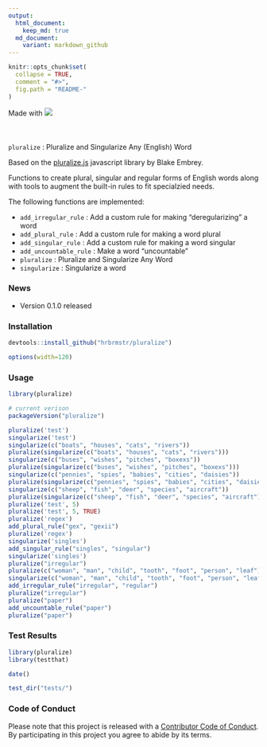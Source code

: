 ```yaml
---
output:
  html_document:
    keep_md: true
  md_document:
    variant: markdown_github
---
```

<!-- README.md is generated from README.Rmd. Please edit that file -->

```r
knitr::opts_chunk$set(
  collapse = TRUE,
  comment = "#>",
  fig.path = "README-"
)
```
<div style="padding-bottom:20px">Made with <img src="v8.png"/></div>
<br/>
`pluralize` : Pluralize and Singularize Any (English) Word

Based on the [pluralize.js](https://github.com/blakeembrey/pluralize) javascript library by Blake Embrey.

Functions to create plural, singular and regular forms of English words along with tools to augment the built-in rules to fit specialzied needs.

The following functions are implemented:

- `add_irregular_rule` :	Add a custom rule for making "deregularizing" a word
- `add_plural_rule` :	Add a custom rule for making a word plural
- `add_singular_rule` :	Add a custom rule for making a word singular
- `add_uncountable_rule` :	Make a word "uncountable"
- `pluralize` :	Pluralize and Singularize Any Word
- `singularize` :	Singularize a word

### News

- Version 0.1.0 released

### Installation

```r
devtools::install_github("hrbrmstr/pluralize")
```

```r
options(width=120)
```

### Usage

```r
library(pluralize)

# current verison
packageVersion("pluralize")

pluralize('test')
singularize('test')
singularize(c("boats", "houses", "cats", "rivers"))
pluralize(singularize(c("boats", "houses", "cats", "rivers")))
singularize(c("buses", "wishes", "pitches", "boxexs"))
pluralize(singularize(c("buses", "wishes", "pitches", "boxexs")))
singularize(c("pennies", "spies", "babies", "cities", "daisies"))
pluralize(singularize(c("pennies", "spies", "babies", "cities", "daisies")))
singularize(c("sheep", "fish", "deer", "species", "aircraft"))
pluralize(singularize(c("sheep", "fish", "deer", "species", "aircraft")))
pluralize('test', 5)
pluralize('test', 5, TRUE)
pluralize('regex')
add_plural_rule("gex", "gexii")
pluralize('regex')
singularize('singles')
add_singular_rule("singles", "singular")
singularize('singles')
pluralize("irregular")
pluralize(c("woman", "man", "child", "tooth", "foot", "person", "leaf"))
singularize(c("woman", "man", "child", "tooth", "foot", "person", "leaf"))
add_irregular_rule("irregular", "regular")
pluralize("irregular")
pluralize("paper")
add_uncountable_rule("paper")
pluralize("paper")
```

### Test Results

```r
library(pluralize)
library(testthat)

date()

test_dir("tests/")
```

### Code of Conduct

Please note that this project is released with a [Contributor Code of Conduct](CONDUCT.md). By participating in this project you agree to abide by its terms.
